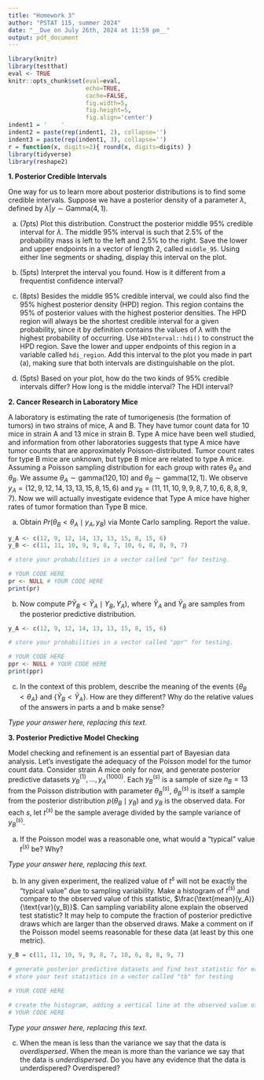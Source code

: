 ```yaml
---
title: "Homework 3"
author: "PSTAT 115, summer 2024"
date: "__Due on July 26th, 2024 at 11:59 pm__"
output: pdf_document
---
```


```r
library(knitr)
library(testthat)
eval <- TRUE
knitr::opts_chunk$set(eval=eval,
                      echo=TRUE, 
                      cache=FALSE, 
                      fig.width=5, 
                      fig.height=5,
                      fig.align='center')
indent1 = '    '
indent2 = paste(rep(indent1, 2), collapse='')
indent3 = paste(rep(indent1, 3), collapse='')
r = function(x, digits=2){ round(x, digits=digits) }
library(tidyverse)
library(reshape2)
```


**1. Posterior Credible Intervals**  

One way for us to learn more about posterior distributions is to find some credible intervals. Suppose we have a posterior density of a parameter $\lambda$, defined by $\lambda|y \sim \text{Gamma}(4, 1)$.

a. (7pts) Plot this distribution. Construct the posterior middle 95% credible interval for $\lambda$. The middle 95% interval is such that 2.5% of the probability mass is left to the left and 2.5% to the right.  Save the lower and upper endpoints in a vector of length 2, called `middle_95`.  Using either line segments or shading, display this interval on the plot.

b. (5pts) Interpret the interval you found. How is it different from a frequentist confidence interval?

c. (8pts) Besides the middle 95% credible interval, we could also find the 95% highest posterior density (HPD) region. This region  contains the 95% of posterior values with the highest posterior densities. The HPD region will always be the shortest credible interval for a given probability, since it by definition contains the values of $\lambda$ with the highest probability of occurring.
Use `HDInterval::hdi()` to construct the HPD region. Save the lower and upper endpoints of this region in a variable called `hdi_region`. Add this interval to the plot you made in part (a), making sure that both intervals are distinguishable on the plot.

d. (5pts) Based on your plot, how do the two kinds of 95% credible intervals differ? How long is the middle interval? The HDI interval?




 
**2. Cancer Research in Laboratory Mice**

A laboratory is estimating the rate of tumorigenesis (the formation of tumors) in two strains of mice, A and B.  They have tumor count data for 10 mice in strain A and 13 mice in strain B.  Type A mice have been well studied, and information from other laboratories suggests that type A mice have tumor counts that are approximately Poisson-distributed. Tumor count rates for type B mice are unknown, but type B mice are related to type A mice. Assuming a Poisson sampling distribution for each group with rates $\theta_A$ and $\theta_B$. We assume $\theta_A \sim \text{gamma}(120, 10)$ and  $\theta_B\sim\text{gamma}(12, 1)$.  We observe $y_A = (12,9,12,14,13,13,15,8,15,6)$ and
$y_B = (11,11,10,9,9,8,7,10,6,8,8,9,7)$. Now we will actually investigate evidence that Type A mice have higher rates of tumor formation than Type B mice.  

a. Obtain $Pr(\theta_B < \theta_A \mid y_A, y_B)$ via Monte Carlo sampling. Report the value.

```r
y_A <- c(12, 9, 12, 14, 13, 13, 15, 8, 15, 6)
y_B <- c(11, 11, 10, 9, 9, 8, 7, 10, 6, 8, 8, 9, 7)

# store your probabilities in a vector called "pr" for testing.

# YOUR CODE HERE
pr <- NULL # YOUR CODE HERE
print(pr)

```

b. Now compute $P\tilde Y_B < \tilde Y_A \mid Y_B, Y_A)$, where $\tilde Y_A$ and $\tilde Y_B$ are samples from the posterior predictive distribution. 

```r
y_A <- c(12, 9, 12, 14, 13, 13, 15, 8, 15, 6)

# store your probabilities in a vector called "ppr" for testing.

# YOUR CODE HERE
ppr <- NULL # YOUR CODE HERE
print(ppr)
```

c.  In the context of this problem, describe the meaning of the events $\{\theta_B < \theta_A\}$ and $\{\tilde Y_B < \tilde Y_A\}$.  How are they different? Why do the relative values of the answers in parts a and b make sense?

_Type your answer here, replacing this text._

**3. Posterior Predictive Model Checking**

Model checking and refinement is an essential part of Bayesian data analysis. Let's investigate the adequacy of the Poisson model for the tumor count data. Consider strain A mice only for now, and generate posterior predictive datasets $y_B^{(1)}, ..., y_A^{(1000)}$. Each $y_B^{(s)}$ is a sample of size $n_B = 13$ from the Poisson distribution with parameter $\theta_B^{(s)}$, $\theta_B^{(s)}$ is itself a sample from the posterior distribution $p(\theta_B \mid y_B)$ and $y_B$ is the observed data.  For each $s$, let $t^{(s)}$ be the sample average divided by the sample variance of $y_B^{(s)}$.

a.  If the Poisson model was a reasonable one, what would a "typical" value $t^{(s)}$ be? Why?

_Type your answer here, replacing this text._

b.  In any given experiment, the realized value of $t^{s}$ will not be exactly the "typical value" due to sampling variability.  Make a histogram of $t^{(s)}$ and compare to the observed value of this statistic, $\frac{\text{mean}(y_A)}{\text{var}(y_B)}$. Can sampling variability alone explain the observed test statistic? It may help to compute the fraction of posterior predictive draws which are larger than the observed draws. Make a comment on if the Poisson model seems reasonable for these data (at least by this one metric).  

```r
y_B = c(11, 11, 10, 9, 9, 8, 7, 10, 6, 8, 8, 9, 7)

# generate posterior predictive datasets and find test statistic for each one
# store your test statistics in a vector called "tb" for testing

# YOUR CODE HERE
```



```r
# create the histogram, adding a vertical line at the observed value of the test statistic
# YOUR CODE HERE
```

_Type your answer here, replacing this text._

c. When the mean is less than the variance we say that the data is _overdispersed_.  When the mean is more than the variance we say that the data is _underdispersed_.  Do you have any evidence that the data is underdispered? Overdispered?